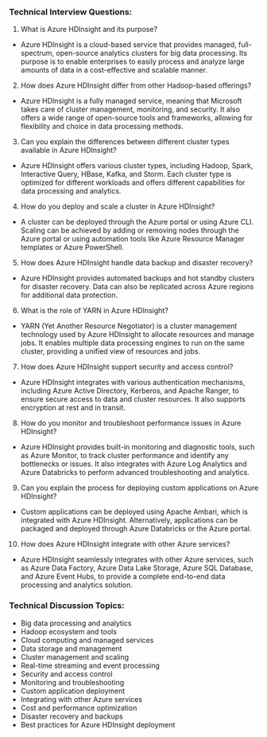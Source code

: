 

### Technical Interview Questions:
1. What is Azure HDInsight and its purpose?
- Azure HDInsight is a cloud-based service that provides managed, full-spectrum, open-source analytics clusters for big data processing. Its purpose is to enable enterprises to easily process and analyze large amounts of data in a cost-effective and scalable manner.

2. How does Azure HDInsight differ from other Hadoop-based offerings?
- Azure HDInsight is a fully managed service, meaning that Microsoft takes care of cluster management, monitoring, and security. It also offers a wide range of open-source tools and frameworks, allowing for flexibility and choice in data processing methods.

3. Can you explain the differences between different cluster types available in Azure HDInsight?
- Azure HDInsight offers various cluster types, including Hadoop, Spark, Interactive Query, HBase, Kafka, and Storm. Each cluster type is optimized for different workloads and offers different capabilities for data processing and analytics.

4. How do you deploy and scale a cluster in Azure HDInsight?
- A cluster can be deployed through the Azure portal or using Azure CLI. Scaling can be achieved by adding or removing nodes through the Azure portal or using automation tools like Azure Resource Manager templates or Azure PowerShell.

5. How does Azure HDInsight handle data backup and disaster recovery?
- Azure HDInsight provides automated backups and hot standby clusters for disaster recovery. Data can also be replicated across Azure regions for additional data protection.

6. What is the role of YARN in Azure HDInsight?
- YARN (Yet Another Resource Negotiator) is a cluster management technology used by Azure HDInsight to allocate resources and manage jobs. It enables multiple data processing engines to run on the same cluster, providing a unified view of resources and jobs.

7. How does Azure HDInsight support security and access control?
- Azure HDInsight integrates with various authentication mechanisms, including Azure Active Directory, Kerberos, and Apache Ranger, to ensure secure access to data and cluster resources. It also supports encryption at rest and in transit.

8. How do you monitor and troubleshoot performance issues in Azure HDInsight?
- Azure HDInsight provides built-in monitoring and diagnostic tools, such as Azure Monitor, to track cluster performance and identify any bottlenecks or issues. It also integrates with Azure Log Analytics and Azure Databricks to perform advanced troubleshooting and analytics.

9. Can you explain the process for deploying custom applications on Azure HDInsight?
- Custom applications can be deployed using Apache Ambari, which is integrated with Azure HDInsight. Alternatively, applications can be packaged and deployed through Azure Databricks or the Azure portal.

10. How does Azure HDInsight integrate with other Azure services?
- Azure HDInsight seamlessly integrates with other Azure services, such as Azure Data Factory, Azure Data Lake Storage, Azure SQL Database, and Azure Event Hubs, to provide a complete end-to-end data processing and analytics solution.

### Technical Discussion Topics:
- Big data processing and analytics
- Hadoop ecosystem and tools 
- Cloud computing and managed services 
- Data storage and management 
- Cluster management and scaling 
- Real-time streaming and event processing 
- Security and access control 
- Monitoring and troubleshooting 
- Custom application deployment 
- Integrating with other Azure services 
- Cost and performance optimization 
- Disaster recovery and backups 
- Best practices for Azure HDInsight deployment 

